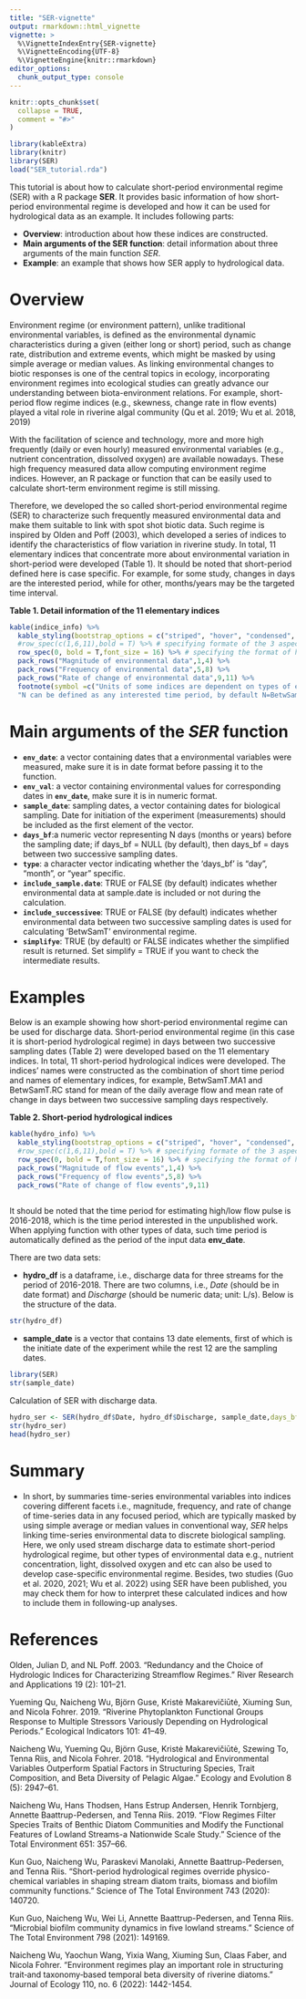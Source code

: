 ```yaml
---
title: "SER-vignette"
output: rmarkdown::html_vignette
vignette: >
  %\VignetteIndexEntry{SER-vignette}
  %\VignetteEncoding{UTF-8}
  %\VignetteEngine{knitr::rmarkdown}
editor_options: 
  chunk_output_type: console
---
```


```r
knitr::opts_chunk$set(
  collapse = TRUE,
  comment = "#>"
)
```

```r
library(kableExtra)
library(knitr)
library(SER)
load("SER_tutorial.rda") 
```

This tutorial is about how to calculate short-period environmental regime (SER) with a R package **SER**. It provides basic information of how short-period environmental regime is developed and how it can be used for hydrological data as an example. It includes following parts:

- **Overview**: introduction about how these indices are constructed.
- **Main arguments of the SER function**: detail information about three arguments of the main function _SER_.
- **Example**: an example that shows how SER apply to hydrological data.

# Overview

Environment regime (or environment pattern), unlike traditional environmental variables, is defined as the environmental dynamic characteristics during a given (either long or short) period, such as change rate, distribution and extreme events, which might be masked by using simple average or median values. As linking environmental changes to biotic responses is one of the central topics in ecology, incorporating environment regimes into ecological studies can greatly advance our understanding between biota-environment relations. For example, short-period flow regime indices (e.g., skewness, change rate in flow events) played a vital role in riverine algal community (Qu et al. 2019; Wu et al. 2018, 2019)

With the facilitation of science and technology, more and more high frequently (daily or even hourly) measured environmental variables (e.g., nutrient concentration, dissolved oxygen) are available nowadays. These high frequency measured data allow computing environment regime indices. However, an R package or function that can be easily used to calculate short-term environment regime is still missing. 

Therefore, we developed the so called short-period environmental regime (SER) to characterize such frequently measured environmental data and make them suitable to link with spot shot biotic data. Such regime is inspired by Olden and Poff (2003), which developed a series of indices to identify the characteristics of flow variation in riverine study. In total, 11 elementary indices that concentrate more about environmental variation in short-period were developed (Table 1). It should be noted that short-period defined here is case specific. For example, for some study, changes in days are the interested period, while for other, months/years may be the targeted time interval. 

**Table 1. Detail information of the 11 elementary indices**

```r
kable(indice_info) %>% 
  kable_styling(bootstrap_options = c("striped", "hover", "condensed", "responsive"),full_width = T,position = "center") %>% 
  #row_spec(c(1,6,11),bold = T) %>% # specifying formate of the 3 aspects of flow events
  row_spec(0, bold = T,font_size = 16) %>% # specifying the format of header
  pack_rows("Magnitude of environmental data",1,4) %>% 
  pack_rows("Frequency of environmental data",5,8) %>% 
  pack_rows("Rate of change of environmental data",9,11) %>% 
  footnote(symbol =c("Units of some indices are dependent on types of environmental data.","Currently, the function is developed with regarding days as the interested period, more features are under development.",
  "N can be defined as any interested time period, by default N=BetwSamT (days between two successive sampling dates).") )
```


# Main arguments of the _SER_ function
- **`env_date`**: a vector containing dates that a environmental variables were measured, make sure it is in date format before passing it to the function.
- **`env_val`**: a vector containing environmental values for corresponding dates in **`env_date`**,  make sure it is in numeric format.
- **`sample_date`**: sampling dates, a vector containing dates for biological sampling. Date for initiation of the experiment (measurements) should be included as the first element of the vector.
- **`days_bf`**:a numeric vector representing N days (months or years) before the sampling date; if days_bf = NULL (by default), then days_bf = days between two successive sampling dates.
- **`type`**: a character vector indicating whether the 'days_bf' is "day", "month", or "year" specific.
- **`include_sample.date`**: TRUE or FALSE (by default) indicates whether environmental data at sample.date is included or not during the calculation.
- **`include_successivee`**: TRUE or FALSE (by default) indicates whether environmental data between two successive sampling dates is used for calculating 'BetwSamT' environmental regime.
- **`simplifye`**: TRUE (by default) or FALSE indicates whether the simplified result is returned. Set simplify = TRUE if you want to check the intermediate results.

# Examples
Below is an example showing how short-period environmental regime can be used for discharge data. Short-period environmental regime (in this case it is short-period hydrological regime) in days between two successive sampling dates (Table 2) were developed based on the 11 elementary indices. In total, 11 short-period hydrological indices were developed. The indices' names were constructed as the combination of short time period and names of elementary indices, for example, BetwSamT.MA1 and BetwSamT.RC stand for mean of the daily average flow and mean rate of change in days  between two successive sampling days respectively.

**Table 2. Short-period hydrological indices**

```r
kable(hydro_info) %>% 
  kable_styling(bootstrap_options = c("striped", "hover", "condensed", "responsive"),full_width = T,position = "center") %>% 
  #row_spec(c(1,6,11),bold = T) %>% # specifying formate of the 3 aspects of flow events
  row_spec(0, bold = T,font_size = 16) %>% # specifying the format of header
  pack_rows("Magnitude of flow events",1,4) %>% 
  pack_rows("Frequency of flow events",5,8) %>% 
  pack_rows("Rate of change of flow events",9,11)
  
```

It should be noted that the time period for estimating high/low flow pulse is 2016-2018, which is the time period interested in the unpublished work. When applying function with other types of data, such time period is automatically defined as the period of the input data **env_date**.


There are two data sets:

- **hydro_df** is a dataframe, i.e., discharge data for three streams for the period of 2016-2018. There are two columns, i.e., _Date_ (should be in date format) and _Discharge_ (should be numeric data; unit: L/s). Below is the structure of the data.

```r
str(hydro_df)
```

- **sample_date** is a vector that contains 13 date elements, first of which is the initiate date of the experiment while the rest 12 are the sampling dates.

```r
library(SER)
str(sample_date)
```

Calculation of SER with discharge data. 

```r
hydro_ser <- SER(hydro_df$Date, hydro_df$Discharge, sample_date,days_bf = NULL)
str(hydro_ser)
head(hydro_ser)
```

# Summary
* In short, by summaries time-series environmental variables into indices covering different facets i.e., magnitude, frequency, and rate of change of time-series data in any focused period, which are typically masked by using simple average or median values in conventional way, _SER_ helps linking time-series environmental data to discrete biological sampling. Here, we only used stream discharge data to estimate short-period hydrological regime, but other types of environmental data e.g., nutrient concentration, light, dissolved oxygen and etc can also be used to develop case-specific environmental regime. Besides, two studies (Guo et al. 2020, 2021; Wu et al. 2022) using SER have been published, you may check them for how to interpret these calculated indices and how to include them in following-up analyses.


# References
Olden, Julian D, and NL Poff. 2003. “Redundancy and the Choice of Hydrologic Indices for Characterizing Streamflow Regimes.” River Research and Applications 19 (2): 101–21.

Yueming Qu, Naicheng Wu, Björn Guse, Kristė Makarevičiūtė, Xiuming Sun, and Nicola Fohrer. 2019. “Riverine Phytoplankton Functional Groups Response to Multiple Stressors Variously Depending on Hydrological Periods.” Ecological Indicators 101: 41–49.

Naicheng Wu, Yueming Qu, Björn Guse, Kristė Makarevičiūtė, Szewing To, Tenna Riis, and Nicola Fohrer. 2018. “Hydrological and Environmental Variables Outperform Spatial Factors in Structuring Species, Trait Composition, and Beta Diversity of Pelagic Algae.” Ecology and Evolution 8 (5): 2947–61.

Naicheng Wu, Hans Thodsen, Hans Estrup Andersen, Henrik Tornbjerg, Annette Baattrup-Pedersen, and Tenna Riis. 2019. “Flow Regimes Filter Species Traits of Benthic Diatom Communities and Modify the Functional Features of Lowland Streams-a Nationwide Scale Study.” Science of the Total Environment 651: 357–66.

Kun Guo, Naicheng Wu, Paraskevi Manolaki, Annette Baattrup-Pedersen, and Tenna Riis. "Short-period hydrological regimes override physico-chemical variables in shaping stream diatom traits, biomass and biofilm community functions." Science of The Total Environment 743 (2020): 140720.

Kun Guo, Naicheng Wu, Wei Li, Annette Baattrup-Pedersen, and Tenna Riis. "Microbial biofilm community dynamics in five lowland streams." Science of The Total Environment 798 (2021): 149169.

Naicheng Wu, Yaochun Wang, Yixia Wang, Xiuming Sun, Claas Faber, and Nicola Fohrer. "Environment regimes play an important role in structuring trait‐and taxonomy‐based temporal beta diversity of riverine diatoms." Journal of Ecology 110, no. 6 (2022): 1442-1454.







